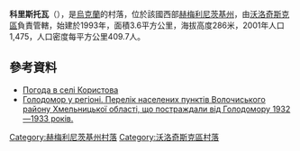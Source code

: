 {{coord|49|32|50|N|26|14|57|E|scale:100000|display=title}}

'''科里斯托瓦'''（{{lang-uk|Користова}}），是[[烏克蘭|烏克蘭]]的村落，位於該國西部[[赫梅利尼茨基州|赫梅利尼茨基州]]，由[[沃洛奇斯克區|沃洛奇斯克區]]負責管轄，始建於1993年，面積3.6平方公里，海拔高度286米，2001年人口1,475，人口密度每平方公里409.7人。

==參考資料==
*[http://weather.in.ua/ua/hmel'nickaja/11477 Погода в селі Користова] {{Wayback|url=http://weather.in.ua/ua/hmel'nickaja/11477 |date=20111220095557 }}
* [https://web.archive.org/web/20160304103840/http://admvol.at.ua/golodvregioni.doc Голодомор у регіоні. Перелік населених пунктів Волочиського району Хмельницької області, що постраждали від Голодомору 1932—1933 років.]

{{DEFAULTSORT:Користова}}
[[Category:赫梅利尼茨基州村落|Category:赫梅利尼茨基州村落]]
[[Category:沃洛奇斯克區村落|Category:沃洛奇斯克區村落]]


{{Khmelnytskyi-geo-stub}}